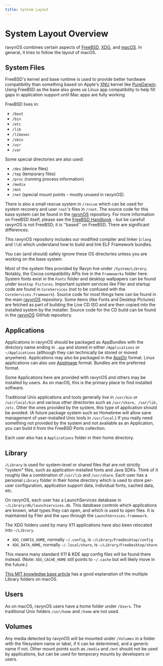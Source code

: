 ```yaml
---
title: System Layout
---
```


# System Layout Overview

ravynOS combines certain aspects of [FreeBSD](https://freebsd.org/), [XDG](https://freedesktop.org/), and [macOS](https://apple.com/). In general, it tries to follow the layout of macOS.

## System Files

FreeBSD's kernel and base runtime is used to provide better hardware compatibility than something based on Apple's [XNU](https://github.com/apple/darwin-xnu) kernel like [PureDarwin](https://puredarwin.org). Using FreeBSD as the base also gives us Linux app compatibility to help fill gaps in application support until Mac apps are fully working.

FreeBSD lives in:

 * `/boot` 
 * `/bin` 
 * `/etc`
 * `/lib` 
 * `/libexec` 
 * `/sbin` 
 * `/usr` 
 * `/var` 
 
Some special directories are also used: 

 * `/dev` (device files) 
 * `/tmp` (temporary files) 
 * `/proc` (running process information) 
 * `/media`
 * `/mnt` 
 * `/net` (special mount points - mostly unused in ravynOS). 
 
There is also a small rescue system in `/rescue` which can be used for system recovery and user `root`'s files in `/root`. The source code for this base system can be found in the [ravynOS](https://github.com/ravynsoft/ravynos) repository. For more information on FreeBSD itself, please see the [FreeBSD Handbook](https://docs.freebsd.org/en/books/handbook/) - but be careful! ravynOS is not FreeBSD; it is ''based'' on FreeBSD. There are significant differences.

This ravynOS repository includes our modified compiler and linker (`clang` and `lld`) which understand how to build and link ELF Framework bundles.

You can (and should) safely ignore these OS directories unless you are working on the base system.

Most of the system files provided by Ravyn live under `/System/Library`. Notably, the Cocoa compatibility APIs live in the `Frameworks` folder here. System fonts exist in the `Fonts` folder and desktop wallpapers can be found under `Desktop Pictures`. Important system services like Filer and startup code are found in `CoreServices` (not to be confused with the `CoreServices.framework`). Source code for most things here can be found in the main [ravynOS](https://github.com/ravynsoft/ravynos) repository. Some items (like Fonts and Desktop Pictures) are fetched as part of building the Live CD ISO and are then copied into the installed system by the installer. Source code for the CD build can be found in the [ravynOS](https://github.com/ravynsoft/ravynos) GitHub repository.

## Applications

Applications in ravynOS should be packaged as AppBundles with the directory name ending in `.app` and stored in either `/Applications` or `~/Applications` (although they can technically be stored or moved anywhere). Applications may also be packaged in the [AppDir](https://docs.appimage.org/reference/appdir.html) format. Linux applications can also use [AppImage](https://docs.appimage.org/introduction/index.html) format. Bundles are the preferred format.

Some Applications here are provided with ravynOS and others may be installed by users. As on macOS, this is the primary place to find installed software.

Traditional Unix applications and tools generally live in `/usr/bin` or `/usr/local/bin` and various other directories such as `/usr/share, /var/lib, /etc`. Other the ones provided by the system, this type of application should be avoided. (A future package system such as Homebrew will allow sane management of user-installed Unix tools in `/usr/local`.) If you really need something not provided by the system and not available as an Application, you can build it from the FreeBSD Ports collection.

Each user also has a `Applications` folder in their home directory.

## Library

`/Library` is used for system-level or shared files that are not strictly "system" files, such as application-installed fonts and Java SDKs. Think of it roughly like a combination of `/usr/lib` and `/usr/share`. Each user has a personal `Library` folder in their home directory which is used to store per-user configuration, application support data, individual fonts, cached data, etc.

On ravynOS, each user has a LaunchServices database in `~/Library/db/launchservices.db`. This database controls which applications are known, what types they can open, and which is used to open files. It is maintained by Filer and the `open` through the `LaunchServices.framework`.

The XDG folders used by many X11 applications have also been relocated into `~/Library`.
* `XDG_CONFIG_HOME`, normally `~/.config`, is `~/Library/FreeDesktop/config`
* `XDG_DATA_HOME`, normally `~/.local/share`, is `~/Library/FreeDesktop/share`

This means many standard X11 & KDE app config files will be found there instead. (Note: `XDG_CACHE_HOME` still points to `~/.cache` but will likely move in the future.)

[This MIT knowledge base article](http://kb.mit.edu/confluence/pages/viewpage.action?pageId=3908373) has a good explanation of the multiple Library folders on macOS.

## Users

As on macOS, ravynOS users have a home folder under `/Users`. The traditional Unix folders `/usr/home` and `/home` are not used.

## Volumes

Any media detected by ravynOS will be mounted under `/Volumes` in a folder with the filesystem name or label, if it can be determined, and a generic name if not. Other mount points such as `/media` and `/mnt` should not be used by applications, but can be used for temporary mounts by developers or users.
